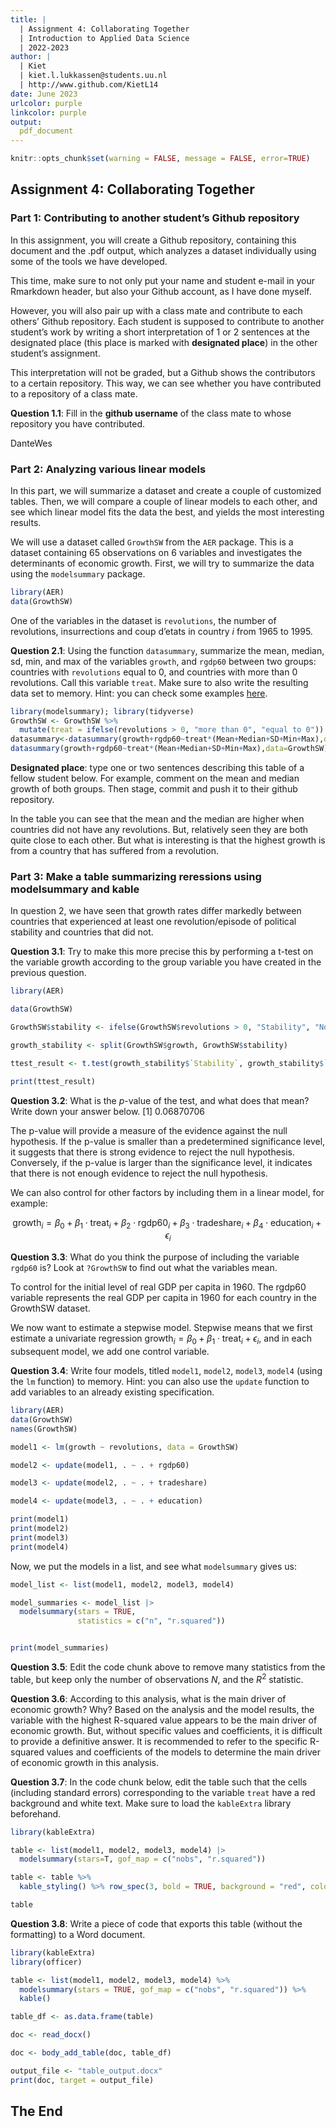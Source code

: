 ```yaml
---
title: | 
  | Assignment 4: Collaborating Together
  | Introduction to Applied Data Science
  | 2022-2023
author: |
  | Kiet
  | kiet.l.lukkassen@students.uu.nl
  | http://www.github.com/KietL14
date: June 2023 
urlcolor: purple
linkcolor: purple
output: 
  pdf_document
---
```


```r
knitr::opts_chunk$set(warning = FALSE, message = FALSE, error=TRUE)
```

## Assignment 4: Collaborating Together 

### Part 1: Contributing to another student's Github repository

In this assignment, you will create a Github repository, containing this document and the .pdf output, which analyzes a dataset individually using some of the tools we have developed. 

This time, make sure to not only put your name and student e-mail in your Rmarkdown header, but also your Github account, as I have done myself. 

However, you will also pair up with a class mate and contribute to each others' Github repository. Each student is supposed to contribute to another student's work by writing a short interpretation of 1 or 2 sentences at the designated place (this place is marked with **designated place**) in the other student's assignment. 

This interpretation will not be graded, but a Github shows the contributors to a certain repository. This way, we can see whether you have contributed to a repository of a class mate. 

**Question 1.1**: Fill in the __github username__ of the class mate to whose repository you have contributed. 

DanteWes

### Part 2: Analyzing various linear models

In this part, we will summarize a dataset and create a couple of customized tables. Then, we will compare a couple of linear models to each other, and see which linear model fits the data the best, and yields the most interesting results.

We will use a dataset called `GrowthSW` from the `AER` package. This is a dataset containing 65 observations on 6 variables and investigates the determinants of economic growth. First, we will try to summarize the data using the `modelsummary` package. 

```r
library(AER)
data(GrowthSW)
```

One of the variables in the dataset is `revolutions`, the number of revolutions, insurrections and coup d'etats in country $i$ from 1965 to 1995.

**Question 2.1**: Using the function `datasummary`, summarize the mean, median, sd, min, and max of the variables `growth`, and `rgdp60` between two groups: countries with `revolutions` equal to 0, and countries with more than 0 revolutions. Call this variable `treat`. Make sure to also write the resulting data set to memory. Hint: you can check some examples [here](https://vincentarelbundock.github.io/modelsummary/articles/datasummary.html#datasummary).

```r
library(modelsummary); library(tidyverse)
GrowthSW <- GrowthSW %>%
  mutate(treat = ifelse(revolutions > 0, "more than 0", "equal to 0"))
datasummary<-datasummary(growth+rgdp60~treat*(Mean+Median+SD+Min+Max),data=GrowthSW)
datasummary(growth+rgdp60~treat*(Mean+Median+SD+Min+Max),data=GrowthSW)

```

**Designated place**: type one or two sentences describing this table of a fellow student below. For example, comment on the mean and median growth of both groups. Then stage, commit and push it to their github repository. 

In the table you can see that the mean and the median are higher when countries did not have any revolutions. But, relatively seen they are both quite close to each other. But what is interesting is that the highest growth is from a country that has suffered from a revolution.

### Part 3: Make a table summarizing reressions using modelsummary and kable

In question 2, we have seen that growth rates differ markedly between countries that experienced at least one revolution/episode of political stability and countries that did not. 

**Question 3.1**: Try to make this more precise this by performing a t-test on the variable growth according to the group variable you have created in the previous question. 

```r
library(AER)

data(GrowthSW)

GrowthSW$stability <- ifelse(GrowthSW$revolutions > 0, "Stability", "No Stability")

growth_stability <- split(GrowthSW$growth, GrowthSW$stability)

ttest_result <- t.test(growth_stability$`Stability`, growth_stability$`No Stability`)

print(ttest_result)

```

**Question 3.2**: What is the $p$-value of the test, and what does that mean? Write down your answer below.
[1] 0.06870706

The p-value will provide a measure of the evidence against the null hypothesis. If the p-value is smaller than a predetermined significance level, it suggests that there is strong evidence to reject the null hypothesis. Conversely, if the p-value is larger than the significance level, it indicates that there is not enough evidence to reject the null hypothesis.

We can also control for other factors by including them in a linear model, for example:

$$
\text{growth}_i = \beta_0 + \beta_1 \cdot \text{treat}_i + \beta_2 \cdot \text{rgdp60}_i + \beta_3 \cdot \text{tradeshare}_i + \beta_4 \cdot \text{education}_i + \epsilon_i
$$

**Question 3.3**: What do you think the purpose of including the variable `rgdp60` is? Look at `?GrowthSW` to find out what the variables mean. 

To control for the initial level of real GDP per capita in 1960. The rgdp60 variable represents the real GDP per capita in 1960 for each country in the GrowthSW dataset.

We now want to estimate a stepwise model. Stepwise means that we first estimate a univariate regression $\text{growth}_i = \beta_0 + \beta_1 \cdot \text{treat}_i + \epsilon_i$, and in each subsequent model, we add one control variable. 

**Question 3.4**: Write four models, titled `model1`, `model2`, `model3`, `model4` (using the `lm` function) to memory. Hint: you can also use the `update` function to add variables to an already existing specification.

```r
library(AER)
data(GrowthSW)
names(GrowthSW)

model1 <- lm(growth ~ revolutions, data = GrowthSW)

model2 <- update(model1, . ~ . + rgdp60)

model3 <- update(model2, . ~ . + tradeshare)

model4 <- update(model3, . ~ . + education)

print(model1)
print(model2)
print(model3)
print(model4)


```

Now, we put the models in a list, and see what `modelsummary` gives us:

```r

model_list <- list(model1, model2, model3, model4)

model_summaries <- model_list |>
  modelsummary(stars = TRUE,
               statistics = c("n", "r.squared"))


print(model_summaries)


```

**Question 3.5**: Edit the code chunk above to remove many statistics from the table, but keep only the number of observations $N$, and the $R^2$ statistic. 

**Question 3.6**: According to this analysis, what is the main driver of economic growth? Why?
Based on the analysis and the model results, the variable with the highest R-squared value appears to be the main driver of economic growth. But, without specific values and coefficients, it is difficult to provide a definitive answer. It is recommended to refer to the specific R-squared values and coefficients of the models to determine the main driver of economic growth in this analysis.


**Question 3.7**: In the code chunk below, edit the table such that the cells (including standard errors) corresponding to the variable `treat` have a red background and white text. Make sure to load the `kableExtra` library beforehand.

```r
library(kableExtra)

table <- list(model1, model2, model3, model4) |>
  modelsummary(stars=T, gof_map = c("nobs", "r.squared"))

table <- table %>%
  kable_styling() %>% row_spec(3, bold = TRUE, background = "red", color = "white")

table

```

**Question 3.8**: Write a piece of code that exports this table (without the formatting) to a Word document. 

```r
library(kableExtra)
library(officer)

table <- list(model1, model2, model3, model4) %>%
  modelsummary(stars = TRUE, gof_map = c("nobs", "r.squared")) %>%
  kable()

table_df <- as.data.frame(table)

doc <- read_docx()

doc <- body_add_table(doc, table_df)

output_file <- "table_output.docx"
print(doc, target = output_file)

```

## The End
